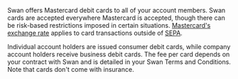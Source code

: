 Swan offers Mastercard debit cards to all of your account members.
Swan cards are accepted everywhere Mastercard is accepted, though there can be risk-based restrictions imposed in certain situations.
[Mastercard's exchange rate](https://www.mastercard.com/content/mastercardcom/global/en/personal/get-support/convert-currency.html) applies to card transactions outside of [SEPA](../payments/index.mdx#sepa).

Individual account holders are issued consumer debit cards, while company account holders receive business debit cards.
The fee per card depends on your contract with Swan and is detailed in your Swan Terms and Conditions.
Note that cards don't come with insurance.